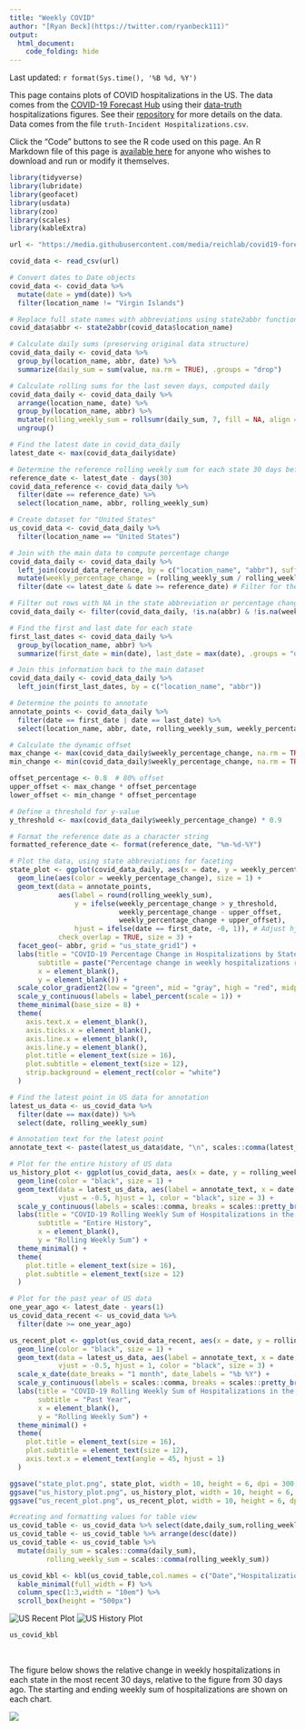 ---
title: "Weekly COVID"
author: "[Ryan Beck](https://twitter.com/ryanbeck111)"
output:
  html_document:
    code_folding: hide
---

Last updated: `r format(Sys.time(), '%B %d, %Y')`

This page contains plots of COVID hospitalizations in the US. The data comes from the [COVID-19 Forecast Hub](https://covid19forecasthub.org/) using their [data-truth](https://github.com/reichlab/covid19-forecast-hub/tree/master/data-truth) hospitalizations figures. See their [repository](https://github.com/reichlab/covid19-forecast-hub/tree/master/data-truth) for more details on the data. Data comes from the file `truth-Incident Hospitalizations.csv`.

Click the "Code" buttons to see the R code used on this page. An R Markdown file of this page is [available here](https://github.com/ryooan/ryooan.github.io/tree/master/forecasting) for anyone who wishes to download and run or modify it themselves.

```{r message=FALSE, warning=FALSE, fig.show='hide'}
library(tidyverse)
library(lubridate)
library(geofacet)
library(usdata)
library(zoo)
library(scales)
library(kableExtra)

url <- "https://media.githubusercontent.com/media/reichlab/covid19-forecast-hub/master/data-truth/truth-Incident%20Hospitalizations.csv"

covid_data <- read_csv(url)

# Convert dates to Date objects
covid_data <- covid_data %>%
  mutate(date = ymd(date)) %>%
  filter(location_name != "Virgin Islands")

# Replace full state names with abbreviations using state2abbr function
covid_data$abbr <- state2abbr(covid_data$location_name)

# Calculate daily sums (preserving original data structure)
covid_data_daily <- covid_data %>%
  group_by(location_name, abbr, date) %>%
  summarize(daily_sum = sum(value, na.rm = TRUE), .groups = "drop")

# Calculate rolling sums for the last seven days, computed daily
covid_data_daily <- covid_data_daily %>%
  arrange(location_name, date) %>%
  group_by(location_name, abbr) %>%
  mutate(rolling_weekly_sum = rollsumr(daily_sum, 7, fill = NA, align = 'right')) %>%
  ungroup()

# Find the latest date in covid_data_daily
latest_date <- max(covid_data_daily$date)

# Determine the reference rolling weekly sum for each state 30 days before the latest date
reference_date <- latest_date - days(30)
covid_data_reference <- covid_data_daily %>%
  filter(date == reference_date) %>%
  select(location_name, abbr, rolling_weekly_sum)

# Create dataset for "United States"
us_covid_data <- covid_data_daily %>%
  filter(location_name == "United States")

# Join with the main data to compute percentage change
covid_data_daily <- covid_data_daily %>%
  left_join(covid_data_reference, by = c("location_name", "abbr"), suffix = c("", "_ref")) %>%
  mutate(weekly_percentage_change = (rolling_weekly_sum / rolling_weekly_sum_ref - 1) * 100) %>%
  filter(date <= latest_date & date >= reference_date) # Filter for the 30 days up to the latest date

# Filter out rows with NA in the state abbreviation or percentage change
covid_data_daily <- filter(covid_data_daily, !is.na(abbr) & !is.na(weekly_percentage_change))

# Find the first and last date for each state
first_last_dates <- covid_data_daily %>%
  group_by(location_name, abbr) %>%
  summarize(first_date = min(date), last_date = max(date), .groups = "drop")

# Join this information back to the main dataset
covid_data_daily <- covid_data_daily %>%
  left_join(first_last_dates, by = c("location_name", "abbr"))

# Determine the points to annotate
annotate_points <- covid_data_daily %>%
  filter(date == first_date | date == last_date) %>%
  select(location_name, abbr, date, rolling_weekly_sum, weekly_percentage_change, first_date, last_date)

# Calculate the dynamic offset
max_change <- max(covid_data_daily$weekly_percentage_change, na.rm = TRUE)
min_change <- min(covid_data_daily$weekly_percentage_change, na.rm = TRUE)

offset_percentage <- 0.8  # 80% offset
upper_offset <- max_change * offset_percentage
lower_offset <- min_change * offset_percentage

# Define a threshold for y-value
y_threshold <- max(covid_data_daily$weekly_percentage_change) * 0.9

# Format the reference date as a character string
formatted_reference_date <- format(reference_date, "%m-%d-%Y")

# Plot the data, using state abbreviations for faceting
state_plot <- ggplot(covid_data_daily, aes(x = date, y = weekly_percentage_change)) +
  geom_line(aes(color = weekly_percentage_change), size = 1) +
  geom_text(data = annotate_points, 
            aes(label = round(rolling_weekly_sum), 
                y = ifelse(weekly_percentage_change > y_threshold, 
                           weekly_percentage_change - upper_offset, 
                           weekly_percentage_change + upper_offset),
                hjust = ifelse(date == first_date, -0, 1)), # Adjust hjust based on date
            check_overlap = TRUE, size = 3) +
  facet_geo(~ abbr, grid = "us_state_grid1") +
  labs(title = "COVID-19 Percentage Change in Hospitalizations by State",
       subtitle = paste("Percentage change in weekly hospitalizations relative to 30 days prior (", formatted_reference_date, ")", sep = ""),
       x = element_blank(),
       y = element_blank()) +
  scale_color_gradient2(low = "green", mid = "gray", high = "red", midpoint = 0, guide = FALSE) +
  scale_y_continuous(labels = label_percent(scale = 1)) +
  theme_minimal(base_size = 8) +
  theme(
    axis.text.x = element_blank(),
    axis.ticks.x = element_blank(),
    axis.line.x = element_blank(),
    axis.line.y = element_blank(),
    plot.title = element_text(size = 16),
    plot.subtitle = element_text(size = 12),
    strip.background = element_rect(color = "white")
  )

# Find the latest point in US data for annotation
latest_us_data <- us_covid_data %>%
  filter(date == max(date)) %>%
  select(date, rolling_weekly_sum)

# Annotation text for the latest point
annotate_text <- paste(latest_us_data$date, "\n", scales::comma(latest_us_data$rolling_weekly_sum), sep = "")

# Plot for the entire history of US data
us_history_plot <- ggplot(us_covid_data, aes(x = date, y = rolling_weekly_sum)) +
  geom_line(color = "black", size = 1) +
  geom_text(data = latest_us_data, aes(label = annotate_text, x = date, y = rolling_weekly_sum), 
            vjust = -0.5, hjust = 1, color = "black", size = 3) +
  scale_y_continuous(labels = scales::comma, breaks = scales::pretty_breaks(n = 6)) +
  labs(title = "COVID-19 Rolling Weekly Sum of Hospitalizations in the United States",
       subtitle = "Entire History",
       x = element_blank(),
       y = "Rolling Weekly Sum") +
  theme_minimal() +
  theme(
    plot.title = element_text(size = 16),
    plot.subtitle = element_text(size = 12)
  )

# Plot for the past year of US data
one_year_ago <- latest_date - years(1)
us_covid_data_recent <- us_covid_data %>%
  filter(date >= one_year_ago)

us_recent_plot <- ggplot(us_covid_data_recent, aes(x = date, y = rolling_weekly_sum)) +
  geom_line(color = "black", size = 1) +
  geom_text(data = latest_us_data, aes(label = annotate_text, x = date, y = rolling_weekly_sum), 
            vjust = -0.5, hjust = 1, color = "black", size = 3) +
  scale_x_date(date_breaks = "1 month", date_labels = "%b %Y") +
  scale_y_continuous(labels = scales::comma, breaks = scales::pretty_breaks(n = 10)) +
  labs(title = "COVID-19 Rolling Weekly Sum of Hospitalizations in the United States",
       subtitle = "Past Year",
       x = element_blank(),
       y = "Rolling Weekly Sum") +
  theme_minimal() +
  theme(
    plot.title = element_text(size = 16),
    plot.subtitle = element_text(size = 12),
    axis.text.x = element_text(angle = 45, hjust = 1)
  )

ggsave("state_plot.png", state_plot, width = 10, height = 6, dpi = 300, bg = "white")
ggsave("us_history_plot.png", us_history_plot, width = 10, height = 6, dpi = 300, bg = "white")
ggsave("us_recent_plot.png", us_recent_plot, width = 10, height = 6, dpi = 300, bg = "white")

#creating and formatting values for table view
us_covid_table <- us_covid_data %>% select(date,daily_sum,rolling_weekly_sum)
us_covid_table <- us_covid_table %>% arrange(desc(date))
us_covid_table <- us_covid_table %>%
  mutate(daily_sum = scales::comma(daily_sum),
         rolling_weekly_sum = scales::comma(rolling_weekly_sum))

us_covid_kbl <- kbl(us_covid_table,col.names = c("Date","Hospitalizations - Daily","Hospitalizations - Past Week")) %>%
  kable_minimal(full_width = F) %>%
  column_spec(1:3,width = "10em") %>%
  scroll_box(height = "500px")
```


![US Recent Plot](./us_recent_plot.png)
![US History Plot](./us_history_plot.png)
```{r message=FALSE, warning=FALSE}

us_covid_kbl

```

&nbsp;
&nbsp;

The figure below shows the relative change in weekly hospitalizations in each state in the most recent 30 days, relative to the figure from 30 days ago. The starting and ending weekly sum of hospitalizations are shown on each chart.

![](./state_plot.png)
